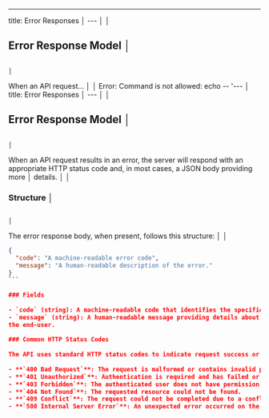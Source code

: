 ---
title: Error Responses                                                                                                                                      │
---                                                                                                                                                         │
                                                                                                                                                            │
## Error Response Model                                                                                                                                     │
                                                                                                                                                            │
When an API request…                                                                                                                                        │
                                                                                                                                                            │
Error: Command is not allowed: echo -- '---                                                                                                                 │
title: Error Responses                                                                                                                                      │
---                                                                                                                                                         │
                                                                                                                                                            │
## Error Response Model                                                                                                                                     │
                                                                                                                                                            │
When an API request results in an error, the server will respond with an appropriate HTTP status code and, in most cases, a JSON body providing more        │
details.                                                                                                                                                    │
                                                                                                                                                            │
### Structure                                                                                                                                               │
                                                                                                                                                            │
The error response body, when present, follows this structure:                                                                                              │
                                                                                                                                                            │
```json                                                                                                                                                     │
{                                                                                                                                                           │
  "code": "A machine-readable error code",                                                                                                                  │
  "message": "A human-readable description of the error."                                                                                                   │
}                                                                                                                                                           │
```                                                                                                                                                         │
                                                                                                                                                            │
### Fields                                                                                                                                                  │
                                                                                                                                                            │
- `code` (string): A machine-readable code that identifies the specific error. This can be used to programmatically handle different error cases.           │
- `message` (string): A human-readable message providing details about the error. This is primarily for debugging and should not be displayed directly to   │
the end-user.                                                                                                                                               │
                                                                                                                                                            │
### Common HTTP Status Codes                                                                                                                                │
                                                                                                                                                            │
The API uses standard HTTP status codes to indicate request success or failure. Common error codes include:                                                 │
                                                                                                                                                            │
- **`400 Bad Request`**: The request is malformed or contains invalid parameters.                                                                           │
- **`401 Unauthorized`**: Authentication is required and has failed or has not been provided.                                                               │
- **`403 Forbidden`**: The authenticated user does not have permission to perform the requested action.                                                     │
- **`404 Not Found`**: The requested resource could not be found.                                                                                           │
- **`409 Conflict`**: The request could not be completed due to a conflict with the current state of the resource.                                          │
- **`500 Internal Server Error`**: An unexpected error occurred on the server.

